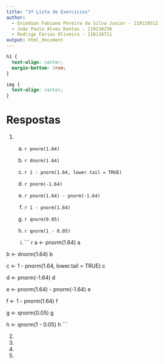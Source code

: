```yaml
---
title: "3ª Lista de Exercícios"
author: 
  - Eniedson Fabiano Pereira da Silva Junior - 119110512  
  - João Paulo Alves Dantas - 119210258  
  - Rodrigo Farias Oliveira - 118110711
output: html_document
---
```


```css
h1 {
  text-align: center;
  margin-bottom: 3rem;
}

img {
  text-align: center;
}
```

# Respostas

1. 
    a) `r pnorm(1.64)`

    b) `r dnorm(1.64)`

    c) `r 1 - pnorm(1.64, lower.tail = TRUE)`

    d) `r pnorm(-1.64)`

    e) `r pnorm(1.64) - pnorm(-1.64)`

    f) `r 1 - pnorm(1.64)`

    g) `r qnorm(0.05)`

    h) `r qnorm(1 - 0.05)`
    
    i) 
``` r
a <- pnorm(1.64)
a

b <- dnorm(1.64)
b

c <- 1 - pnorm(1.64, lower.tail = TRUE)
c

d <- pnorm(-1.64)
d

e <- pnorm(1.64) - pnorm(-1.64)
e

f <- 1 - pnorm(1.64)
f

g <- qnorm(0.05)
g

h <- qnorm(1 - 0.05)
h 
```


2.

3.

4.

5.